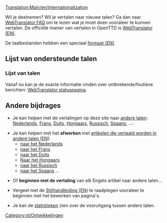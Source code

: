[[Translation:Main/en/Internationalization]]

Wil je deelnemen? Wil je vertalen naar nieuwe talen? Ga dan naar [http://translator.openttd.org/nl/faq WebTranslator FAQ] om te lezen wat je moet doen vooraleer te kunnen vertalen. De officiële manier van vertalen in OpenTTD is [[Main/en/WebTranslator|WebTranslator (EN)]].

De taalbestanden hebben een speciaal [[Main/en/OpenTTDDevBlackBook/Format of langfiles|formaat (EN)]].

=='''Lijst van ondersteunde talen'''==

==='''Lijst van talen'''===
Vanaf nu kan je de exacte informatie vinden over ontbrekende/foutieve berichten:
[http://translator.openttd.org/status WebTranslator statuspagina].

=='''Andere bijdrages'''==
* Je kan helpen met de vertalingen op deze site naar [[Category/en/Articles in other languages|andere talen]]: [[Main/nl/Hoofdpagina|Nederlands]], [[Main/fr/Accueil|Frans]], [[Main/en/De|Duits]], [[Main/hu/Kezdőlap|Hongaars]], [[Main/ru/Главная страница|Russisch]], [[Main/es/Página principal|Spaans]], ...:

* Je kan helpen met het '''afwerken''' met [[Main/en/articles are being translated into other languages|artikelen die vertaald worden in andere talen (EN)]]:
**[[Category/nl/Artikelen die worden vertaald|naar het Nederlands]]
**[[Category/fr/À traduire en français|naar het Frans]]
**[[Category/de/Artikel, welche in die deutsche Sprache übersetzt werden|naar het Duits]]
**[[Category/hu/Fordításban|Naar het Hongaars]]
**[[Category/ru/Статьи, которые в настоящее время переводятся на русский язык/Ru#Category:Статьи в настоящее время переведенные на русский язык|naar het Russisch]]
**[[Category/es/Artículos que se están traduciendo al español|naar het Spaans]] ...

* Of '''beginnen met de vertaling''' van elk Engels artikel naar andere talen...

*Vergeet niet de [[Main/en/Manual of Style#Non-english pages|Stijlhandleiding (EN)]] te raadplegen vooraleer te beginnen met het bewerken van pagina's.

*Je kan de [[Category/en/Other languages|statistieken]] zien over de vooruitgang tussen andere talen.

[[Category:nl/Ontwikkelingen]]